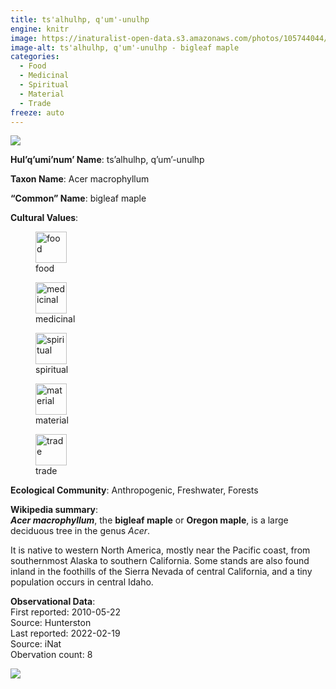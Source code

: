 ```yaml
---
title: ts'alhulhp, q'um'-unulhp
engine: knitr
image: https://inaturalist-open-data.s3.amazonaws.com/photos/105744044/medium.jpeg
image-alt: ts'alhulhp, q'um'-unulhp - bigleaf maple
categories:
  - Food
  - Medicinal
  - Spiritual
  - Material
  - Trade
freeze: auto
---
```

![](https://inaturalist-open-data.s3.amazonaws.com/photos/105744044/medium.jpeg){fig-alt="ts'alhulhp, q'um'-unulhp - bigleaf maple"}

**Hul'q'umi'num' Name**: ts'alhulhp, q'um'-unulhp



**Taxon Name**: Acer macrophyllum

**"Common" Name**: bigleaf maple

**Cultural Values**:  

::: {layout-nrow=1 style="width:60%"}
![food](/files/food.svg){width=50px}

![medicinal](/files/medicinal.svg){width=50px}

![spiritual](/files/spiritual.svg){width=50px}

![material](/files/material.svg){width=50px}

![trade](/files/trade.svg){width=50px}
:::

**Ecological Community**: Anthropogenic, Freshwater, Forests

**Wikipedia summary**:  
<i><b>Acer macrophyllum</b></i>, the <b>bigleaf maple</b> or <b>Oregon maple</b>, is a large deciduous tree in the genus <i>Acer</i>.
</p><p>It is native to western North America, mostly near the Pacific coast, from southernmost Alaska to southern California. Some stands are also found inland in the foothills of the Sierra Nevada of central California, and a tiny population occurs in central Idaho.</p>




**Observational Data**:   
First reported: 2010-05-22  
Source: Hunterston  
Last reported: 2022-02-19  
Source: iNat  
Obervation count: 8

![](community_dist.png)
